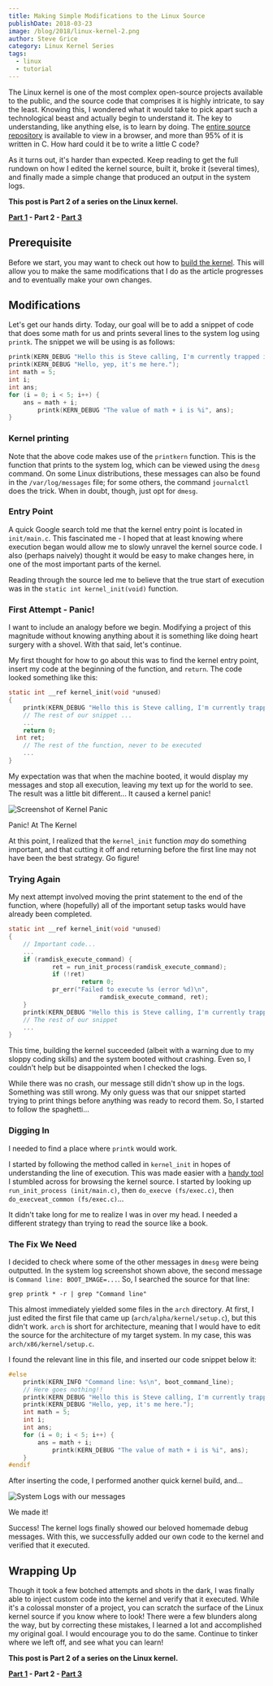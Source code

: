 ---
title: Making Simple Modifications to the Linux Source
publishDate: 2018-03-23
image: /blog/2018/linux-kernel-2.png
author: Steve Grice
category: Linux Kernel Series
tags:
  - linux
  - tutorial
---

The Linux kernel is one of the most complex open-source projects available to the public, and the source code that comprises it is highly intricate, to say the least. Knowing this, I wondered what it would take to pick apart such a technological beast and actually begin to understand it. The key to understanding, like anything else, is to learn by doing. The [entire source repository](https://github.com/torvalds/linux) is available to view in a browser, and more than 95% of it is written in C. How hard could it be to write a little C code?

As it turns out, it's harder than expected. Keep reading to get the full rundown on how I edited the kernel source,  built it, broke it (several times), and finally made a simple change that produced an output in the system logs.

**This post is Part 2 of a series on the Linux kernel.**

**[Part 1][part1] - Part 2 - [Part 3][part3]**

## Prerequisite

Before we start, you may want to check out how to [build the kernel][part1]. This will allow you to make the same modifications that I do as the article progresses and to eventually make your own changes.

## Modifications

Let's get our hands dirty. Today, our goal will be to add a snippet of code that does some math for us and prints several lines to the system log using `printk`. The snippet we will be using is as follows:

```c
printk(KERN_DEBUG "Hello this is Steve calling, I'm currently trapped in your kernel.");
printk(KERN_DEBUG "Hello, yep, it's me here.");
int math = 5;
int i;
int ans;
for (i = 0; i < 5; i++) {
    ans = math + i;
		printk(KERN_DEBUG "The value of math + i is %i", ans);
}
```

### Kernel printing

Note that the above code makes use of the `printkern` function. This is the function that prints to the system log, which can be viewed using the `dmesg` command. On some Linux distributions, these messages can also be found in the `/var/log/messages` file; for some others, the command `journalctl` does the trick. When in doubt, though, just opt for `dmesg`.

### Entry Point

A quick Google search told me that the kernel entry point is located in `init/main.c`. This fascinated me - I hoped that at least knowing where execution began would allow me to slowly unravel the kernel source code. I also (perhaps naively) thought it would be easy to make changes here, in one of the most important parts of the kernel.

Reading through the source led me to believe that the true start of execution was in the `static int kernel_init(void)` function.

### First Attempt - Panic!

I want to include an analogy before we begin. Modifying a project of this magnitude without knowing anything about it is something like doing heart surgery with a shovel. With that said, let's continue.

My first thought for how to go about this was to find the kernel entry point, insert my code at the beginning of the function, and `return`. The code looked something like this:

```c
static int __ref kernel_init(void *unused)
{
	printk(KERN_DEBUG "Hello this is Steve calling, I'm currently trapped in your kernel.");
	// The rest of our snippet ...
	...
	return 0;
  int ret;
	// The rest of the function, never to be executed
	...
}
```

My expectation was that when the machine booted, it would display my messages and stop all execution, leaving my text up for the world to see. The result was a little bit different... It caused a kernel panic!

![Screenshot of Kernel Panic](./kernel_panic2.png)
<figcaption>Panic! At The Kernel</figcaption>

At this point, I realized that the `kernel_init` function _may_ do something important, and that cutting it off and returning before the first line may not have been the best strategy. Go figure!

### Trying Again

My next attempt involved moving the print statement to the end of the function, where (hopefully) all of the important setup tasks would have already been completed.

```c
static int __ref kernel_init(void *unused)
{
	// Important code...
	...
	if (ramdisk_execute_command) {
			ret = run_init_process(ramdisk_execute_command);
			if (!ret)
					return 0;
			pr_err("Failed to execute %s (error %d)\n",
						 ramdisk_execute_command, ret);
	}
	printk(KERN_DEBUG "Hello this is Steve calling, I'm currently trapped in your kernel.");
	// The rest of our snippet
	...
}
```

This time, building the kernel succeeded (albeit with a warning due to my sloppy coding skills) and the system booted without crashing. Even so, I couldn't help but be disappointed when I checked the logs.

While there was no crash, our message still didn't show up in the logs. Something was still wrong. My only guess was that our snippet started trying to print things before anything was ready to record them. So, I started to follow the spaghetti...

### Digging In

I needed to find a place where `printk` would work.

I started by following the method called in `kernel_init` in hopes of understanding the line of execution. This was made easier with a [handy tool](https://elixir.bootlin.com/linux/latest/source/) I stumbled across for browsing the kernel source. I started by looking up `run_init_process (init/main.c)`, then `do_execve (fs/exec.c)`, then `do_execveat_common (fs/exec.c)`...

It didn't take long for me to realize I was in over my head. I needed a different strategy than trying to read the source like a book.

### The Fix We Need

I decided to check where some of the other messages in `dmesg` were being outputted. In the system log screenshot shown above, the second message is `Command line: BOOT_IMAGE=...`. So, I searched the source for that line:

```
grep printk * -r | grep "Command line"
```

This almost immediately yielded some files in the `arch` directory. At first, I just edited the first file that came up (`arch/alpha/kernel/setup.c`), but this didn't work. `arch` is short for architecture, meaning that I would have to edit the source for the architecture of my target system. In my case, this was `arch/x86/kernel/setup.c`.

I found the relevant line in this file, and inserted our code snippet below it:

```c
#else
    printk(KERN_INFO "Command line: %s\n", boot_command_line);
    // Here goes nothing!!
    printk(KERN_DEBUG "Hello this is Steve calling, I'm currently trapped in your kernel.");
    printk(KERN_DEBUG "Hello, yep, it's me here.");
    int math = 5;
    int i;
    int ans;
    for (i = 0; i < 5; i++) {
        ans = math + i;
    		printk(KERN_DEBUG "The value of math + i is %i", ans);
    }
#endif
```

After inserting the code, I performed another quick kernel build, and...

![System Logs with our messages](./syslog-success.png)
<figcaption>We made it!</figcaption>

Success! The kernel logs finally showed our beloved homemade debug messages. With this, we successfully added our own code to the kernel and verified that it executed.

## Wrapping Up

Though it took a few botched attempts and shots in the dark, I was finally able to inject custom code into the kernel and verify that it executed. While it's a colossal monster of a project, you can scratch the surface of the Linux kernel source if you know where to look! There were a few blunders along the way, but by correcting these mistakes, I learned a lot and accomplished my original goal. I would encourage you to do the same. Continue to tinker where we left off, and see what you can learn!

**This post is Part 2 of a series on the Linux kernel.**

**[Part 1][part1] - Part 2 - [Part 3][part3]**

[part1]: ./linux-kernel-1/
[part2]: ./linux-kernel-2/
[part3]: ./linux-kernel-3/
